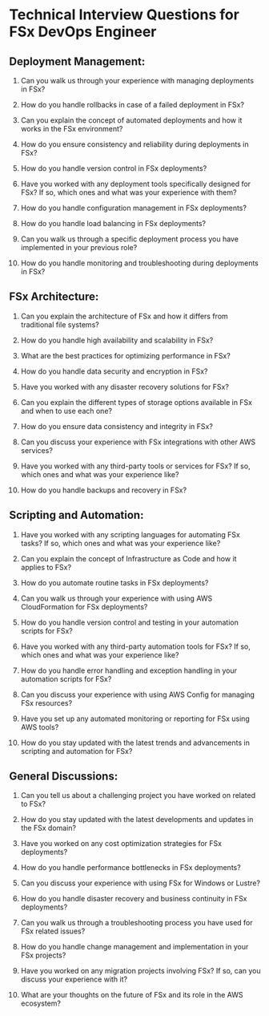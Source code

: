 

# Technical Interview Questions for FSx DevOps Engineer

## Deployment Management:

1. Can you walk us through your experience with managing deployments in FSx?

2. How do you handle rollbacks in case of a failed deployment in FSx?

3. Can you explain the concept of automated deployments and how it works in the FSx environment?

4. How do you ensure consistency and reliability during deployments in FSx?

5. How do you handle version control in FSx deployments?

6. Have you worked with any deployment tools specifically designed for FSx? If so, which ones and what was your experience with them?

7. How do you handle configuration management in FSx deployments?

8. How do you handle load balancing in FSx deployments?

9. Can you walk us through a specific deployment process you have implemented in your previous role?

10. How do you handle monitoring and troubleshooting during deployments in FSx?

## FSx Architecture:

1. Can you explain the architecture of FSx and how it differs from traditional file systems?

2. How do you handle high availability and scalability in FSx?

3. What are the best practices for optimizing performance in FSx?

4. How do you handle data security and encryption in FSx?

5. Have you worked with any disaster recovery solutions for FSx?

6. Can you explain the different types of storage options available in FSx and when to use each one?

7. How do you ensure data consistency and integrity in FSx?

8. Can you discuss your experience with FSx integrations with other AWS services?

9. Have you worked with any third-party tools or services for FSx? If so, which ones and what was your experience like?

10. How do you handle backups and recovery in FSx?

## Scripting and Automation:

1. Have you worked with any scripting languages for automating FSx tasks? If so, which ones and what was your experience like?

2. Can you explain the concept of Infrastructure as Code and how it applies to FSx?

3. How do you automate routine tasks in FSx deployments?

4. Can you walk us through your experience with using AWS CloudFormation for FSx deployments?

5. How do you handle version control and testing in your automation scripts for FSx?

6. Have you worked with any third-party automation tools for FSx? If so, which ones and what was your experience like?

7. How do you handle error handling and exception handling in your automation scripts for FSx?

8. Can you discuss your experience with using AWS Config for managing FSx resources?

9. Have you set up any automated monitoring or reporting for FSx using AWS tools?

10. How do you stay updated with the latest trends and advancements in scripting and automation for FSx?

## General Discussions:

1. Can you tell us about a challenging project you have worked on related to FSx?

2. How do you stay updated with the latest developments and updates in the FSx domain?

3. Have you worked on any cost optimization strategies for FSx deployments?

4. How do you handle performance bottlenecks in FSx deployments?

5. Can you discuss your experience with using FSx for Windows or Lustre?

6. How do you handle disaster recovery and business continuity in FSx deployments?

7. Can you walk us through a troubleshooting process you have used for FSx related issues?

8. How do you handle change management and implementation in your FSx projects?

9. Have you worked on any migration projects involving FSx? If so, can you discuss your experience with it?

10. What are your thoughts on the future of FSx and its role in the AWS ecosystem?